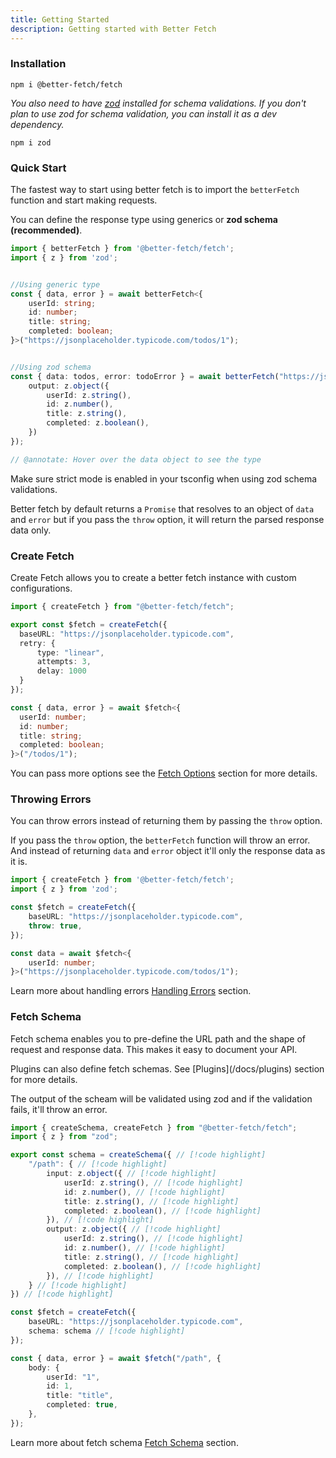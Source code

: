 ```yaml
---
title: Getting Started
description: Getting started with Better Fetch
---
```


### Installation

```package-install
npm i @better-fetch/fetch
```

*You also need to have [zod](https://www.npmjs.com/package/zod) installed for schema validations. If you don't plan to use zod for schema validation, you can install it as a dev dependency.*

```package-install
npm i zod
```

### Quick Start

The fastest way to start using better fetch is to import the `betterFetch` function and start making requests.

You can define the response type using generics or **zod schema (recommended)**.

```ts twoslash title="fetch.ts"
import { betterFetch } from '@better-fetch/fetch';
import { z } from 'zod';


//Using generic type
const { data, error } = await betterFetch<{
    userId: string;
    id: number;
    title: string;
    completed: boolean;
}>("https://jsonplaceholder.typicode.com/todos/1");


//Using zod schema
const { data: todos, error: todoError } = await betterFetch("https://jsonplaceholder.typicodei.com/todos/1", {
    output: z.object({
        userId: z.string(),
        id: z.number(),
        title: z.string(),
        completed: z.boolean(),
    })  
});

// @annotate: Hover over the data object to see the type
```

<Callout type="info"> 
  Make sure strict mode is enabled in your tsconfig when using zod schema validations.
</Callout>

Better fetch by default returns a `Promise` that resolves to an object of `data` and `error` but if you pass the `throw` option, it will return the parsed response data only. 

### Create Fetch

Create Fetch allows you to create a better fetch instance with custom configurations.

```ts twoslash title="fetch.ts"
import { createFetch } from "@better-fetch/fetch";

export const $fetch = createFetch({
  baseURL: "https://jsonplaceholder.typicode.com",
  retry: {
      type: "linear",
      attempts: 3,
      delay: 1000 
  }
});

const { data, error } = await $fetch<{
  userId: number;
  id: number;
  title: string;
  completed: boolean;
}>("/todos/1");
```
You can pass more options see the [Fetch Options](/docs/fetch-options) section for more details.

### Throwing Errors

You can throw errors instead of returning them by passing the `throw` option.

If you pass the `throw` option, the `betterFetch` function will throw an error. And instead of returning `data` and `error` object it'll only the response data as it is.

```ts twoslash title="fetch.ts"
import { createFetch } from '@better-fetch/fetch';
import { z } from 'zod';

const $fetch = createFetch({
    baseURL: "https://jsonplaceholder.typicode.com",
    throw: true,
});

const data = await $fetch<{
    userId: number;
}>("https://jsonplaceholder.typicode.com/todos/1");
```
Learn more about handling errors [Handling Errors](/docs/handling-errors) section.

### Fetch Schema

Fetch schema enables you to pre-define the URL path and the shape of request and response data. This makes it easy to document your API. 

<Callout type="info">
   Plugins can also define fetch schemas. See [Plugins](/docs/plugins) section for more details.
</Callout>

The output of the scheam will be validated using zod and if the validation fails, it'll throw an error.

```ts twoslash title="fetch.ts" 
import { createSchema, createFetch } from "@better-fetch/fetch";
import { z } from "zod";

export const schema = createSchema({ // [!code highlight]
    "/path": { // [!code highlight]
        input: z.object({ // [!code highlight]
            userId: z.string(), // [!code highlight]
            id: z.number(), // [!code highlight]
            title: z.string(), // [!code highlight]
            completed: z.boolean(), // [!code highlight]
        }), // [!code highlight]
        output: z.object({ // [!code highlight]
            userId: z.string(), // [!code highlight]
            id: z.number(), // [!code highlight]
            title: z.string(), // [!code highlight]
            completed: z.boolean(), // [!code highlight]
        }), // [!code highlight]
    } // [!code highlight]
}) // [!code highlight]

const $fetch = createFetch({
    baseURL: "https://jsonplaceholder.typicode.com",
    schema: schema // [!code highlight]
});

const { data, error } = await $fetch("/path", {
    body: {
        userId: "1",
        id: 1,
        title: "title",
        completed: true,
    },
});
```

Learn more about fetch schema [Fetch Schema](/docs/fetch-schema) section.
